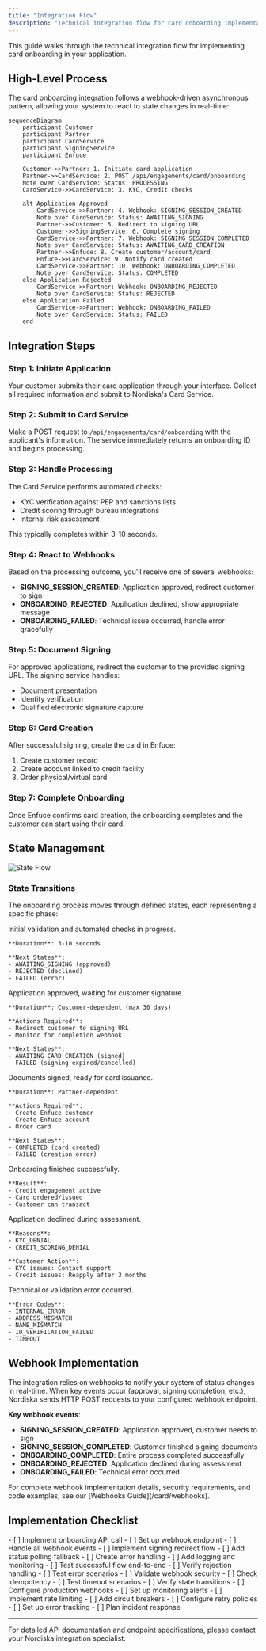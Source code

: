 ```yaml
---
title: "Integration Flow"
description: "Technical integration flow for card onboarding implementation"
---
```


This guide walks through the technical integration flow for implementing card onboarding in your application.

## High-Level Process

The card onboarding integration follows a webhook-driven asynchronous pattern, allowing your system to react to state changes in real-time:

```mermaid
sequenceDiagram
    participant Customer
    participant Partner
    participant CardService
    participant SigningService
    participant Enfuce

    Customer->>Partner: 1. Initiate card application
    Partner->>CardService: 2. POST /api/engagements/card/onboarding
    Note over CardService: Status: PROCESSING
    CardService->>CardService: 3. KYC, Credit checks
    
    alt Application Approved
        CardService->>Partner: 4. Webhook: SIGNING_SESSION_CREATED
        Note over CardService: Status: AWAITING_SIGNING
        Partner->>Customer: 5. Redirect to signing URL
        Customer->>SigningService: 6. Complete signing
        CardService->>Partner: 7. Webhook: SIGNING_SESSION_COMPLETED
        Note over CardService: Status: AWAITING_CARD_CREATION
        Partner->>Enfuce: 8. Create customer/account/card
        Enfuce->>CardService: 9. Notify card created
        CardService->>Partner: 10. Webhook: ONBOARDING_COMPLETED
        Note over CardService: Status: COMPLETED
    else Application Rejected
        CardService->>Partner: Webhook: ONBOARDING_REJECTED
        Note over CardService: Status: REJECTED
    else Application Failed
        CardService->>Partner: Webhook: ONBOARDING_FAILED
        Note over CardService: Status: FAILED
    end
```

## Integration Steps

### Step 1: Initiate Application

Your customer submits their card application through your interface. Collect all required information and submit to Nordiska's Card Service.

### Step 2: Submit to Card Service

Make a POST request to `/api/engagements/card/onboarding` with the applicant's information. The service immediately returns an onboarding ID and begins processing.

### Step 3: Handle Processing

The Card Service performs automated checks:
- KYC verification against PEP and sanctions lists
- Credit scoring through bureau integrations
- Internal risk assessment

This typically completes within 3-10 seconds.

### Step 4: React to Webhooks

Based on the processing outcome, you'll receive one of several webhooks:

- **SIGNING_SESSION_CREATED**: Application approved, redirect customer to sign
- **ONBOARDING_REJECTED**: Application declined, show appropriate message
- **ONBOARDING_FAILED**: Technical issue occurred, handle error gracefully

### Step 5: Document Signing

For approved applications, redirect the customer to the provided signing URL. The signing service handles:
- Document presentation
- Identity verification
- Qualified electronic signature capture

### Step 6: Card Creation

After successful signing, create the card in Enfuce:
1. Create customer record
2. Create account linked to credit facility
3. Order physical/virtual card

### Step 7: Complete Onboarding

Once Enfuce confirms card creation, the onboarding completes and the customer can start using their card.

## State Management

![State Flow](/images/state-flow.png)

### State Transitions

The onboarding process moves through defined states, each representing a specific phase:

<Steps>
  <Step title="PROCESSING">
    Initial validation and automated checks in progress.
    
    **Duration**: 3-10 seconds
    
    **Next States**:
    - AWAITING_SIGNING (approved)
    - REJECTED (declined)
    - FAILED (error)
  </Step>
  
  <Step title="AWAITING_SIGNING">
    Application approved, waiting for customer signature.
    
    **Duration**: Customer-dependent (max 30 days)
    
    **Actions Required**:
    - Redirect customer to signing URL
    - Monitor for completion webhook
    
    **Next States**:
    - AWAITING_CARD_CREATION (signed)
    - FAILED (signing expired/cancelled)
  </Step>
  
  <Step title="AWAITING_CARD_CREATION">
    Documents signed, ready for card issuance.
    
    **Duration**: Partner-dependent
    
    **Actions Required**:
    - Create Enfuce customer
    - Create Enfuce account
    - Order card
    
    **Next States**:
    - COMPLETED (card created)
    - FAILED (creation error)
  </Step>
  
  <Step title="COMPLETED">
    Onboarding finished successfully.
    
    **Result**:
    - Credit engagement active
    - Card ordered/issued
    - Customer can transact
  </Step>
  
  <Step title="REJECTED">
    Application declined during assessment.
    
    **Reasons**:
    - KYC_DENIAL
    - CREDIT_SCORING_DENIAL
    
    **Customer Action**:
    - KYC issues: Contact support
    - Credit issues: Reapply after 3 months
  </Step>
  
  <Step title="FAILED">
    Technical or validation error occurred.
    
    **Error Codes**:
    - INTERNAL_ERROR
    - ADDRESS_MISMATCH
    - NAME_MISMATCH
    - ID_VERIFICATION_FAILED
    - TIMEOUT
  </Step>
</Steps>

## Webhook Implementation

The integration relies on webhooks to notify your system of status changes in real-time. When key events occur (approval, signing completion, etc.), Nordiska sends HTTP POST requests to your configured webhook endpoint.

**Key webhook events**:
- **SIGNING_SESSION_CREATED**: Application approved, customer needs to sign
- **SIGNING_SESSION_COMPLETED**: Customer finished signing documents  
- **ONBOARDING_COMPLETED**: Entire process completed successfully
- **ONBOARDING_REJECTED**: Application declined during assessment
- **ONBOARDING_FAILED**: Technical error occurred

<Info>
For complete webhook implementation details, security requirements, and code examples, see our [Webhooks Guide](/card/webhooks).
</Info>



## Implementation Checklist

<Tabs>
  <Tab title="Development">
    - [ ] Implement onboarding API call
    - [ ] Set up webhook endpoint
    - [ ] Handle all webhook events
    - [ ] Implement signing redirect flow
    - [ ] Add status polling fallback
    - [ ] Create error handling
    - [ ] Add logging and monitoring
  </Tab>
  <Tab title="Testing">
    - [ ] Test successful flow end-to-end
    - [ ] Verify rejection handling
    - [ ] Test error scenarios
    - [ ] Validate webhook security
    - [ ] Check idempotency
    - [ ] Test timeout scenarios
    - [ ] Verify state transitions
  </Tab>
  <Tab title="Production">
    - [ ] Configure production webhooks
    - [ ] Set up monitoring alerts
    - [ ] Implement rate limiting
    - [ ] Add circuit breakers
    - [ ] Configure retry policies
    - [ ] Set up error tracking
    - [ ] Plan incident response
  </Tab>
</Tabs>

---

For detailed API documentation and endpoint specifications, please contact your Nordiska integration specialist. 